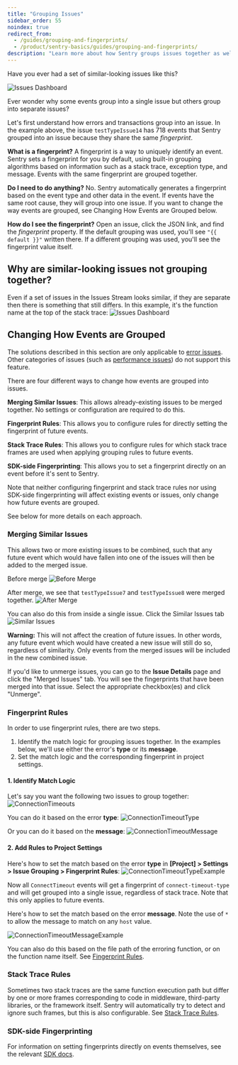 ```yaml
---
title: "Grouping Issues"
sidebar_order: 55
noindex: true
redirect_from:
  - /guides/grouping-and-fingerprints/
  - /product/sentry-basics/guides/grouping-and-fingerprints/
description: "Learn more about how Sentry groups issues together as well as different approaches for updating how events group into issues."
---
```


Have you ever had a set of similar-looking issues like this?

![Issues Dashboard](issues-dashboard.png)

Ever wonder why some events group into a single issue but others group into separate issues?

Let's first understand how errors and transactions group into an issue. In the example above, the issue `testTypeIssue14` has 718 events that Sentry grouped into an issue because they share the same _fingerprint_.

**What is a fingerprint?**
A fingerprint is a way to uniquely identify an event. Sentry sets a fingerprint for you by default, using built-in grouping algorithms based on information such as a stack trace, exception type, and message. Events with the same fingerprint are grouped together.

**Do I need to do anything?** No. Sentry automatically generates a fingerprint based on the event type and other data in the event. If events have the same root cause, they will group into one issue. If you want to change the way events are grouped, see Changing How Events are Grouped below.

**How do I see the fingerprint?** Open an issue, click the JSON link, and find the _fingerprint_ property. If the default grouping was used, you'll see `"{{ default }}"` written there. If a different grouping was used, you'll see the fingerprint value itself.

## Why are similar-looking issues not grouping together?

Even if a set of issues in the Issues Stream looks similar, if they are separate then there is something that still differs. In this example, it's the function name at the top of the stack trace:
![Issues Dashboard](issue-stacktraces-comparison.png)

## Changing How Events are Grouped

<Note>

The solutions described in this section are only applicable to [error issues](/product/issues/issue-details/error-issues/). Other categories of issues (such as [performance issues](/product/issues/issue-details/performance-issues/)) do not support this feature.

</Note>

There are four different ways to change how events are grouped into issues.

**Merging Similar Issues**: This allows already-existing issues to be merged together. No settings or configuration are required to do this.

**Fingerprint Rules**: This allows you to configure rules for directly setting the fingerprint of future events.

**Stack Trace Rules**: This allows you to configure rules for which stack trace frames are used when applying grouping rules to future events.

**SDK-side Fingerprinting**: This allows you to set a fingerprint directly on an event before it's sent to Sentry.

Note that neither configuring fingerprint and stack trace rules nor using SDK-side fingerprinting will affect existing events or issues, only change how future events are grouped.

See below for more details on each approach.

### Merging Similar Issues

This allows two or more existing issues to be combined, such that any future event which would have fallen into one of the issues will then be added to the merged issue.

Before merge
![Before Merge](before-merge-1.png)

After merge, we see that `testTypeIssue7` and `testTypeIssue8` were merged together.
![After Merge](after-merge-1.png)

You can also do this from inside a single issue. Click the Similar Issues tab
![Similar Issues](similar-issues-1.png)

**Warning:** This will not affect the creation of future issues. In other words, any future event which would have created a new issue will still do so, regardless of similarity. Only events from the merged issues will be included in the new combined issue.

If you'd like to unmerge issues, you can go to the **Issue Details** page and click the "Merged Issues" tab. You will see the fingerprints that have been merged into that issue. Select the appropriate checkbox(es) and click "Unmerge".

### Fingerprint Rules

In order to use fingerprint rules, there are two steps.

1. Identify the match logic for grouping issues together. In the examples below, we'll use either the error's **type** or its **message**.
2. Set the match logic and the corresponding fingerprint in project settings.

#### 1. Identify Match Logic

Let's say you want the following two issues to group together:
![ConnectionTimeouts](connection-timeouts-2.png)

You can do it based on the error **type**:
![ConnectionTimeoutType](connection-timeout-type.png)

Or you can do it based on the **message**:
![ConnectionTimeoutMessage](connection-timeout-message.png)

#### 2. Add Rules to Project Settings

Here's how to set the match based on the error **type** in **[Project] > Settings > Issue Grouping > Fingerprint Rules**:
![ConnectionTimeoutTypeExample](connection-timeout-type-example.png)

Now all `ConnectTimeout` events will get a fingerprint of `connect-timeout-type` and will get grouped into a single issue, regardless of stack trace. Note that this only applies to future events.

Here's how to set the match based on the error **message**. Note the use of `*` to allow the message to match on any `host` value.

![ConnectionTimeoutMessageExample](connection-timeout-message-example.png)

You can also do this based on the file path of the erroring function, or on the function name itself. See [Fingerprint Rules](/product/data-management-settings/event-grouping/fingerprint-rules/).

### Stack Trace Rules

Sometimes two stack traces are the same function execution path but differ by one or more frames corresponding to code in middleware, third-party libraries, or the framework itself. Sentry will automatically try to detect and ignore such frames, but this is also configurable. See [Stack Trace Rules](/product/data-management-settings/event-grouping/stack-trace-rules/).

### SDK-side Fingerprinting

For information on setting fingerprints directly on events themselves, see the relevant [SDK docs](/platform-redirect/?next=/usage/sdk-fingerprinting/).
